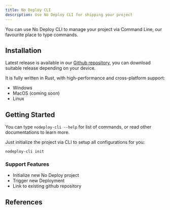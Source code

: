 ```yaml
---
title: No Deploy CLI
description: Use No Deploy CLI for shipping your project
---
```


You can use No Deploy CLI to manage your project via Command Line, our favourite place to type commands.

## Installation

Latest release is available in our [Github repository](https://github.com/SonMooSans/nodeploy-cli/releases), you can download suitable release depending on your device.

It is fully written in Rust, with high-performance and cross-platform support:

-   Windows
-   MacOS (coming soon)
-   Linux

## Getting Started

You can type `nodeploy-cli --help` for list of commands, or read other documentations to learn more.

Just initialize the project via CLI to setup all configurations for you:

```
nodeploy-cli init
```

### Support Features

-   Initialize new No Deploy project
-   Trigger new Deployment
-   Link to existing github repository

## References

<Cards>
    <Card
        title="Initialize Project"
        description="Setup configurations for new or existing projects"
        href="/docs/cli/init"
    />
    <Card
        title="Link"
        description="Link existing Github repository"
        href="/docs/cli/link"
    />
    <Card
        title="Ship"
        description="Trigger new deployments"
        href="/docs/cli/ship"
    />
</Cards>
